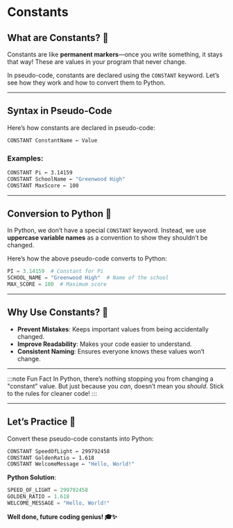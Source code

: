 # Constants

## What are Constants? 🌟

Constants are like **permanent markers**—once you write something, it stays that way! These are values in your program that never change.

In pseudo-code, constants are declared using the `CONSTANT` keyword. Let’s see how they work and how to convert them to Python.

---

## Syntax in Pseudo-Code

Here’s how constants are declared in pseudo-code:

```vb
CONSTANT ConstantName ← Value
```

### Examples:
```vb
CONSTANT Pi ← 3.14159
CONSTANT SchoolName ← "Greenwood High"
CONSTANT MaxScore ← 100
```

---

## Conversion to Python 🐍

In Python, we don’t have a special `CONSTANT` keyword. Instead, we use **uppercase variable names** as a convention to show they shouldn’t be changed.

Here’s how the above pseudo-code converts to Python:

```python title="Constants in Python"
PI = 3.14159  # Constant for Pi
SCHOOL_NAME = "Greenwood High"  # Name of the school
MAX_SCORE = 100  # Maximum score
```

---

## Why Use Constants? 🤔

- **Prevent Mistakes**: Keeps important values from being accidentally changed.
- **Improve Readability**: Makes your code easier to understand.
- **Consistent Naming**: Ensures everyone knows these values won’t change.

---

:::note Fun Fact
In Python, there’s nothing stopping you from changing a "constant" value. But just because you *can*, doesn’t mean you *should*. Stick to the rules for cleaner code!
:::

---

## Let’s Practice 📝

Convert these pseudo-code constants into Python:

```vb title="Challenge"
CONSTANT SpeedOfLight ← 299792458
CONSTANT GoldenRatio ← 1.618
CONSTANT WelcomeMessage ← "Hello, World!"
```

**Python Solution**:

```python
SPEED_OF_LIGHT = 299792458
GOLDEN_RATIO = 1.618
WELCOME_MESSAGE = "Hello, World!"
```

**Well done, future coding genius! 🎓✨**